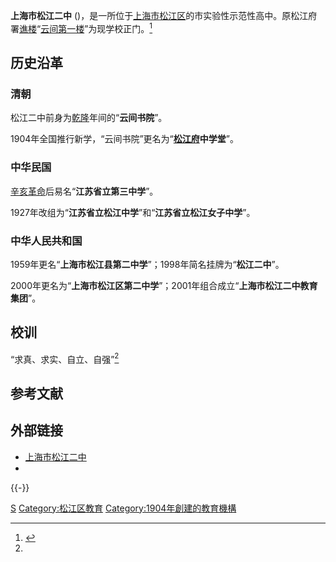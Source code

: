 {{多個問題|
{{Expand|time=2013-10-19}}
{{Copy edit|time=2013-10-20T11:33:10+00:00}}
{{Prose|time=2013-10-20T11:33:10+00:00}}
}} 
{{Infobox School
| name           = 上海市松江二中
| other_name     = {{lang|en|Shanghai Songjiang <br />NO.2 Senior High School}}
| image          = [[File:Logo_of_Songjiang_No.2_Middle_School.jpg|150px]]
| logo           = 
| motto          = 求真、求实、自立、自强
| established    = 1904年
| type           = 公立全日制高中
| language       = [[普通话|普通话]]
| religion       = 
| affiliation    = 
| district       = {{CHN}}[[上海市|上海市]][[松江区|松江区]]
| grades         = 3
| founder        = 
| president      =
| principal      = 俞金飞<ref name="领导">{{cite web|title="学校概况">>校长|url=http://www.sjez.com/articleContent.aspx?id=587&typeId=3|publisher=上海市松江二中|accessdate=2020-03-30|language=zh-cn|deadurl=yes|archiveurl=https://web.archive.org/web/20131021072304/http://www.sjez.com/articleContent.aspx?id=587&typeId=3|archivedate=2020-03-30}}</ref>
| vice_principal = 余方喜 艾卫锋 陈栋<ref name="领导"/>
| assistaant_principal =
| dean           = 
| college        = 
| house          = 
| su             = 
| sc             = 
| cs             = 
| cc             = 
| faculty        = 
| staff          = 
| students       = 
| area           = 150余亩
| athletics      = 
| conference     = 
| tree           = 
| colors         = 
| mascot         = 
| magazine       = 树人
| free_label     = 
| free_text      = 
| free_label2    = 
| free_text2     = 
| free_label3    = 
| free_text3     = 
| free_label4    = 
| free_text4     = 
| free_label5    = 
| free_text5     = 
| tel         = 021-57832255
| fax         =
| address        = 上海市[[松江区|松江区]]中山东路250号
| website        = {{url|http://www.sjez.com/}}{{zh-cn}}
}}

'''上海市松江二中''' ({{lang-en|Shanghai Songjiang NO.2 Senior High School}})，是一所位于[[上海市|上海市]][[松江区|松江区]]的市实验性示范性高中。原松江府署[[谯楼|谯楼]]“[[云间第一楼|云间第一楼]]”为现学校正门。<ref name="学校简介">{{cite web|title=学校概况>>学校简介|url=http://www.sjez.com/web/xxgk/index2.asp?typeid=10|publisher=上海市松江二中|accessdate=2013-10-20|language=zh-cn|deadurl=yes|archiveurl=https://web.archive.org/web/20131021072321/http://www.sjez.com/web/xxgk/index2.asp?typeid=10|archivedate=2013-10-21}}</ref>

== 历史沿革 ==
=== 清朝 ===
松江二中前身为[[乾隆|乾隆]]年间的“'''云间书院'''”。

1904年全国推行新学，“云间书院”更名为“'''[[松江府|松江府]]中学堂'''”。

=== 中华民国 ===
[[辛亥革命|辛亥革命]]后易名“'''江苏省立第三中学'''”。

1927年改组为“'''江苏省立松江中学'''”和“'''江苏省立松江女子中学'''”。

=== 中华人民共和国 ===
1959年更名“'''上海市松江县第二中学'''”；1998年简名挂牌为“'''松江二中'''”。

2000年更名为“'''上海市松江区第二中学'''”；2001年组合成立“'''上海市松江二中教育集团'''”。

== 校训 ==
“求真、求实、自立、自强”<ref name="学校简介" />

== 参考文献 ==
{{Reflist|2}}

== 外部链接 ==
* [http://www.sjez.com 上海市松江二中]{{Wayback|url=http://www.sjez.com/ |date=20201022233748 }}{{zh-cn}}
* {{新浪微博|sjez|上海市松江二中}}{{zh-cn}}

{{-}}
{{上海市实验性示范性高中}}

[[Category:上海市实验性示范性高中|S]]
[[Category:松江区教育|Category:松江区教育]]
[[Category:1904年創建的教育機構|Category:1904年創建的教育機構]]